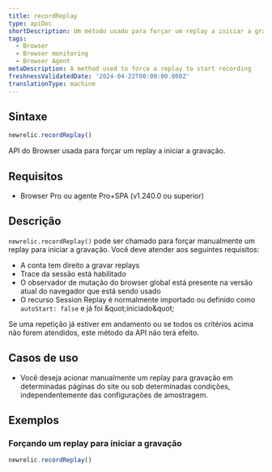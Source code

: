 ```yaml
---
title: recordReplay
type: apiDoc
shortDescription: Um método usado para forçar um replay a iniciar a gravação
tags:
  - Browser
  - Browser monitoring
  - Browser Agent
metaDescription: A method used to force a replay to start recording
freshnessValidatedDate: '2024-04-22T00:00:00.000Z'
translationType: machine
---
```


## Sintaxe

```js
newrelic.recordReplay()
```

API do Browser usada para forçar um replay a iniciar a gravação.

## Requisitos

* Browser Pro ou agente Pro+SPA (v1.240.0 ou superior)

## Descrição

`newrelic.recordReplay()` pode ser chamado para forçar manualmente um replay para iniciar a gravação. Você deve atender aos seguintes requisitos:

* A conta tem direito a gravar replays
* Trace da sessão está habilitado
* O observador de mutação do browser global está presente na versão atual do navegador que está sendo usado
* O recurso Session Replay é normalmente importado ou definido como `autoStart: false` e já foi &amp;quot;iniciado&amp;quot;

Se uma repetição já estiver em andamento ou se todos os critérios acima não forem atendidos, este método da API não terá efeito.

## Casos de uso

* Você deseja acionar manualmente um replay para gravação em determinadas páginas do site ou sob determinadas condições, independentemente das configurações de amostragem.

## Exemplos

### Forçando um replay para iniciar a gravação

```js
newrelic.recordReplay()
```